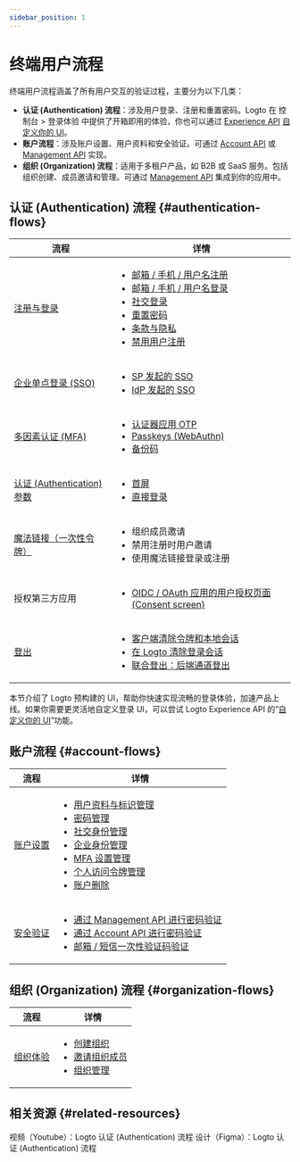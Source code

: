 ```yaml
---
sidebar_position: 1
---
```


# 终端用户流程

终端用户流程涵盖了所有用户交互的验证过程，主要分为以下几类：

- **认证 (Authentication) 流程**：涉及用户登录、注册和重置密码。Logto 在 <CloudLink to="/sign-in-experience">控制台 > 登录体验</CloudLink> 中提供了开箱即用的体验，你也可以通过 [Experience API](https://openapi.logto.io/group/endpoint-experience) [自定义你的 UI](/customization/bring-your-ui)。
- **账户流程**：涉及账户设置、用户资料和安全验证。可通过 [Account API](https://openapi.logto.io/group/endpoint-account-center) 或 [Management API](https://openapi.logto.io/operation/operation-getuser) 实现。
- **组织 (Organization) 流程**：适用于多租户产品，如 B2B 或 SaaS 服务。包括组织创建、成员邀请和管理。可通过 [Management API](https://openapi.logto.io/operation/operation-listorganizations) 集成到你的应用中。

## 认证 (Authentication) 流程 \{#authentication-flows}

| 流程                                                                    | 详情                                                                                                                                                                                                                                                                                                                                                                                                                                                                                      |
| ----------------------------------------------------------------------- | ----------------------------------------------------------------------------------------------------------------------------------------------------------------------------------------------------------------------------------------------------------------------------------------------------------------------------------------------------------------------------------------------------------------------------------------------------------------------------------------- |
| [注册与登录](/end-user-flows/sign-up-and-sign-in)                       | <ul><li>[邮箱 / 手机 / 用户名注册](/end-user-flows/sign-up-and-sign-in/sign-up)</li><li>[邮箱 / 手机 / 用户名登录](/end-user-flows/sign-up-and-sign-in/sign-in)</li><li>[社交登录](/end-user-flows/sign-up-and-sign-in/social-sign-in)</li><li>[重置密码](/end-user-flows/sign-up-and-sign-in/reset-password)</li><li>[条款与隐私](/end-user-flows/sign-up-and-sign-in/terms-and-privacy)</li><li>[禁用用户注册](/end-user-flows/sign-up-and-sign-in/disable-user-registration)</li></ul> |
| [企业单点登录 (SSO)](/end-user-flows/enterprise-sso)                    | <ul><li>[SP 发起的 SSO](/end-user-flows/enterprise-sso/sp-initiated-sso)</li><li>[IdP 发起的 SSO](/end-user-flows/enterprise-sso/idp-initiated-sso)</li></ul>                                                                                                                                                                                                                                                                                                                             |
| [多因素认证 (MFA)](/end-user-flows/mfa)                                 | <ul><li>[认证器应用 OTP](/end-user-flows/mfa/authenticator-app-otp)</li><li>[Passkeys (WebAuthn)](/end-user-flows/mfa/webauthn)</li><li>[备份码](/end-user-flows/mfa/backup-codes)</li></ul>                                                                                                                                                                                                                                                                                              |
| [认证 (Authentication) 参数](/end-user-flows/authentication-parameters) | <ul><li>[首屏](/end-user-flows/authentication-parameters/first-screen)</li><li>[直接登录](/end-user-flows/authentication-parameters/direct-sign-in)</li></ul>                                                                                                                                                                                                                                                                                                                             |
| [魔法链接（一次性令牌）](/end-user-flows/one-time-token)                | <ul><li>组织成员邀请</li><li>禁用注册时用户邀请</li><li>使用魔法链接登录或注册</li></ul>                                                                                                                                                                                                                                                                                                                                                                                                  |
| 授权第三方应用                                                          | <ul><li>[OIDC / OAuth 应用的用户授权页面 (Consent screen)](/end-user-flows/consent-screen)</li></ul>                                                                                                                                                                                                                                                                                                                                                                                      |
| [登出](/end-user-flows/sign-out)                                        | <ul><li>[客户端清除令牌和本地会话](/end-user-flows/sign-out/#clear-tokens-and-local-session-at-the-client-side)</li><li>[在 Logto 清除登录会话](/end-user-flows/sign-out/#clear-sign-in-session-at-logto)</li><li>[联合登出：后端通道登出](/end-user-flows/sign-out/#federated-sign-out-back-channel-logout)</li></ul>                                                                                                                                                                    |

本节介绍了 Logto 预构建的 UI，帮助你快速实现流畅的登录体验，加速产品上线。如果你需要更灵活地自定义登录 UI，可以尝试 Logto Experience API 的“[自定义你的 UI](/customization/bring-your-ui)”功能。

## 账户流程 \{#account-flows}

| 流程                                              | 详情                                                                                                                                                                                                                                                                                                                                                                                                                                                                                                                                                                                                                                                                                                                                          |
| ------------------------------------------------- | --------------------------------------------------------------------------------------------------------------------------------------------------------------------------------------------------------------------------------------------------------------------------------------------------------------------------------------------------------------------------------------------------------------------------------------------------------------------------------------------------------------------------------------------------------------------------------------------------------------------------------------------------------------------------------------------------------------------------------------------- |
| [账户设置](/end-user-flows/account-settings)      | <ul><li>[用户资料与标识管理](/end-user-flows/account-settings/by-management-api#user-profile-and-identifiers-management-apis)</li><li>[密码管理](/end-user-flows/account-settings/by-management-api#user-password-management)</li><li>[社交身份管理](/end-user-flows/account-settings/by-management-api#user-social-identities-management)</li><li>[企业身份管理](/end-user-flows/account-settings/by-management-api#user-enterprise-identities-management)</li><li>[MFA 设置管理](/end-user-flows/account-settings/by-management-api#user-mfa-settings-management)</li><li>[个人访问令牌管理](/user-management/personal-access-token)</li><li>[账户删除](/end-user-flows/account-settings/by-management-api#user-account-deletion)</li></ul> |
| [安全验证](/end-user-flows/security-verification) | <ul><li>[通过 Management API 进行密码验证](/end-user-flows/security-verification/by-management-api#password-verification)</li><li>[通过 Account API 进行密码验证](/end-user-flows/security-verification/by-account-api#password-verification)</li><li>[邮箱 / 短信一次性验证码验证](/end-user-flows/security-verification/by-account-api#emailsms-one-time-code-verification)</li></ul>                                                                                                                                                                                                                                                                                                                                                       |

## 组织 (Organization) 流程 \{#organization-flows}

| 流程                                                | 详情                                                                                                                                                                                                                                                                      |
| --------------------------------------------------- | ------------------------------------------------------------------------------------------------------------------------------------------------------------------------------------------------------------------------------------------------------------------------- |
| [组织体验](/end-user-flows/organization-experience) | <ul><li>[创建组织](/end-user-flows/organization-experience/create-organization)</li><li>[邀请组织成员](/end-user-flows/organization-experience/invite-organization-members)</li><li>[组织管理](/end-user-flows/organization-experience/organization-management)</li></ul> |

## 相关资源 \{#related-resources}

<Url href="https://www.youtube.com/playlist?list=PLy2Il6wrD_fwhMhj-7lS5s94PVE2DAJYg">
  视频（Youtube）：Logto 认证 (Authentication) 流程
</Url>
<Url href="https://www.figma.com/community/file/1260495684847942413/logto-sign-in-experience">
  设计（Figma）：Logto 认证 (Authentication) 流程
</Url>
